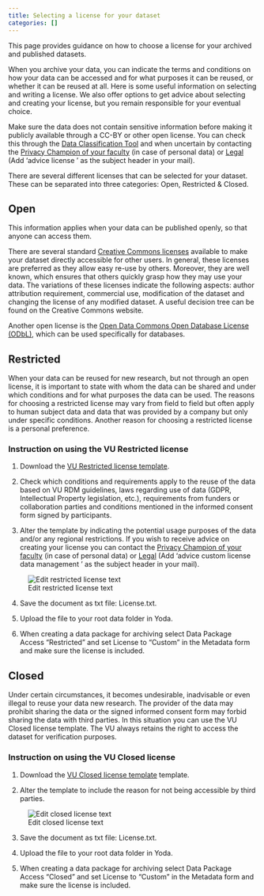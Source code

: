 ```yaml
---
title: Selecting a license for your dataset
categories: []
---
```


This page provides guidance on how to choose a license for your archived and published datasets.

When you archive your data, you can indicate the terms and conditions on how your data can be accessed and for what purposes it can be reused, or whether it can be reused at all. Here is some useful information on selecting and writing a license. We also offer options to get advice about selecting and creating your license, but you remain responsible for your eventual choice.

Make sure the data does not contain sensitive information before making it publicly available through a CC-BY or other open license. You can check this through the [Data Classification Tool](https://vu.nl/en/research/dataclassification) and when uncertain by contacting the [Privacy Champion of your faculty](https://vu.nl/en/employee/privacy-and-information-security/privacy-champions-information) (in case of personal data) or [Legal](https://vu.nl/en/research/portal/research-impact-support-portal/check-legal-support) (Add 'advice license <project name>' as the subject header in your mail).

There are several different licenses that can be selected for your dataset. These can be separated into three categories: Open, Restricted & Closed.

## Open 
This information applies when your data can be published openly, so that anyone can access them.

There are several standard [Creative Commons licenses](https://creativecommons.org/share-your-work/) available to make your dataset directly accessible for other users. In general, these licenses are preferred as they allow easy re-use by others. Moreover, they are well known, which ensures that others quickly grasp how they may use your data. The variations of these licenses indicate the following aspects: author attribution requirement, commercial use, modification of the dataset and changing the license of any modified dataset. A useful decision tree can be found on the Creative Commons website.

Another open license is the [Open Data Commons Open Database License (ODbL)](https://opendatacommons.org/licenses/odbl/), which can be used specifically for databases.

## Restricted
When your data can be reused for new research, but not through an open license, it is important to state with whom the data can be shared and under which conditions and for what purposes the data can be used. The reasons for choosing a restricted license may vary from field to field but often apply to human subject data and data that was provided by a company but only under specific conditions. Another reason for choosing a restricted license is a personal preference.

### Instruction on using the VU Restricted license

1. Download the [VU Restricted license template](/public/Template_CustomLicense_Dataset_Restricted_v1.0_2024.txt). 

2. Check which conditions and requirements apply to the reuse of the data based on VU RDM guidelines, laws regarding use of data (GDPR, Intellectual Property legislation, etc.), requirements from funders or collaboration parties and conditions mentioned in the informed consent form signed by participants.

3. Alter the template by indicating the potential usage purposes of the data and/or any regional restrictions. If you wish to receive advice on creating your license you can contact the [Privacy Champion of your faculty](https://vu.nl/en/employee/privacy-and-information-security/privacy-champions-information) (in case of personal data) or [Legal](https://vu.nl/en/research/portal/research-impact-support-portal/check-legal-support) (Add 'advice custom license data management <project name>' as the subject header in your mail).

![Edit restricted license text](/public/manuals/yoda/license_restricted_edit.png)

4. Save the document as txt file: License.txt. 

5. Upload the file to your root data folder in Yoda.

6. When creating a data package for archiving select Data Package Access “Restricted” and set License to “Custom” in the Metadata form and make sure the license is included.

## Closed

Under certain circumstances, it becomes undesirable, inadvisable or even illegal to reuse your data new research. The provider of the data may prohibit sharing the data or the signed informed consent form may forbid sharing the data with third parties. In this situation you can use the VU Closed license template. The VU always retains the right to access the dataset for verification purposes.

### Instruction on using the VU Closed license

1. Download the [VU Closed license template](/public/Template_CustomLicense_Dataset_Closed_v1.0_2024.txt) template.

2. Alter the template to include the reason for not being accessible by third parties. 

![Edit closed license text](/public/manuals/yoda/license_restricted_edit.png)

3. Save the document as txt file: License.txt. 

4. Upload the file to your root data folder in Yoda.

5. When creating a data package for archiving select Data Package Access “Closed” and set License to “Custom” in the Metadata form and make sure the license is included.

 
